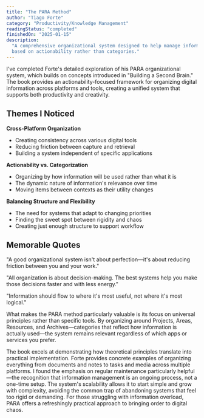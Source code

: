 ```yaml
---
title: "The PARA Method"
author: "Tiago Forte"
category: "Productivity/Knowledge Management"
readingStatus: "completed"
finishedOn: "2025-01-15"
description:
  "A comprehensive organizational system designed to help manage information across digital tools
  based on actionability rather than categories."
---
```


I've completed Forte's detailed exploration of his PARA organizational system, which builds on
concepts introduced in "Building a Second Brain." The book provides an actionability-focused
framework for organizing digital information across platforms and tools, creating a unified system
that supports both productivity and creativity.

## Themes I Noticed

**Cross-Platform Organization**

- Creating consistency across various digital tools
- Reducing friction between capture and retrieval
- Building a system independent of specific applications

**Actionability vs. Categorization**

- Organizing by how information will be used rather than what it is
- The dynamic nature of information's relevance over time
- Moving items between contexts as their utility changes

**Balancing Structure and Flexibility**

- The need for systems that adapt to changing priorities
- Finding the sweet spot between rigidity and chaos
- Creating just enough structure to support workflow

## Memorable Quotes

"A good organizational system isn't about perfection—it's about reducing friction between you and
your work."

"All organization is about decision-making. The best systems help you make those decisions faster
and with less energy."

"Information should flow to where it's most useful, not where it's most logical."

What makes the PARA method particularly valuable is its focus on universal principles rather than
specific tools. By organizing around Projects, Areas, Resources, and Archives—categories that
reflect how information is actually used—the system remains relevant regardless of which apps or
services you prefer.

The book excels at demonstrating how theoretical principles translate into practical implementation.
Forte provides concrete examples of organizing everything from documents and notes to tasks and
media across multiple platforms. I found the emphasis on regular maintenance particularly
helpful—the recognition that information management is an ongoing process, not a one-time setup. The
system's scalability allows it to start simple and grow with complexity, avoiding the common trap of
abandoning systems that feel too rigid or demanding. For those struggling with information overload,
PARA offers a refreshingly practical approach to bringing order to digital chaos.
